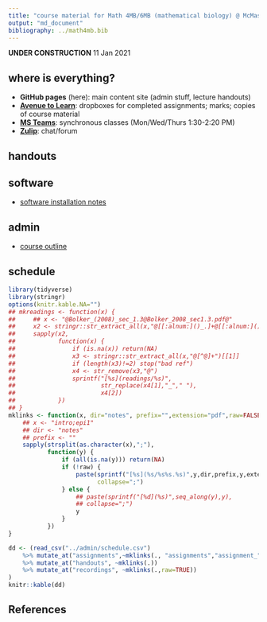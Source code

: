 ```yaml
---
title: "course material for Math 4MB/6MB (mathematical biology) @ McMaster University"
output: "md_document"
bibliography: ../math4mb.bib
---
```


**UNDER CONSTRUCTION** 11 Jan 2021

## where is everything?

- **GitHub pages** (here): main content site (admin stuff, lecture handouts)
- [**Avenue to Learn**]("https://avenue.cllmcmaster.ca/d2l/home/375748"): dropboxes for completed assignments; marks; copies of course material
- [**MS Teams**](https://teams.microsoft.com/l/channel/19%3ab78dff12b6774967ba803b12f8bf97cc%40thread.tacv2/General?groupId=265918a5-0ac6-41d8-95c9-b0b1563f87f5&amp;tenantId=44376307-b429-42ad-8c25-28cd496f4772): synchronous classes (Mon/Wed/Thurs 1:30-2:20 PM)
- [**Zulip**](https://math4mb.zulipchat.com/#): chat/forum

## handouts

## software

- [software installation notes](./admin/software.html)

## admin

* [course outline](./admin/4mbinfo.pdf)

## schedule

```r
library(tidyverse)
library(stringr)
options(knitr.kable.NA="")
## mkreadings <- function(x) {
##     ## x <- "@Bolker_(2008)_sec_1.3@Bolker_2008_sec1.3.pdf@"
##     x2 <- stringr::str_extract_all(x,"@[[:alnum:]()_.]+@[[:alnum:]()_.]+@")
##     sapply(x2,
##            function(x) {
##                if (is.na(x)) return(NA)
##                x3 <- stringr::str_extract_all(x,"@[^@]+")[[1]]
##                if (length(x3)!=2) stop("bad ref")
##                x4 <- str_remove(x3,"@")
##                sprintf("[%s](readings/%s)",
##                        str_replace(x4[1],"_"," "),
##                        x4[2])
##            })
## }
mklinks <- function(x, dir="notes", prefix="",extension="pdf",raw=FALSE) {
    ## x <- "intro;epi1"
    ## dir <- "notes"
    ## prefix <- ""
    sapply(strsplit(as.character(x),";"),
           function(y) {
               if (all(is.na(y))) return(NA)
               if (!raw) {
                   paste(sprintf("[%s](%s/%s%s.%s)",y,dir,prefix,y,extension),
                         collapse=";")
               } else {
                   ## paste(sprintf("[%d](%s)",seq_along(y),y),
                   ## collapse=";")
                   y
               }
           })
}

dd <- (read_csv("../admin/schedule.csv")
    %>% mutate_at("assignments",~mklinks(., "assignments","assignment_","pdf"))
    %>% mutate_at("handouts", ~mklinks(.))
    %>% mutate_at("recordings", ~mklinks(.,raw=TRUE))
)
knitr::kable(dd)
```

## References
